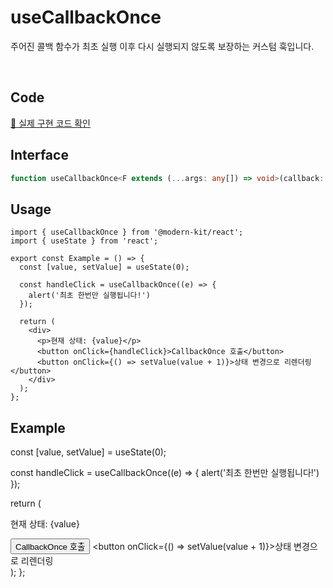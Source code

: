 
# useCallbackOnce

주어진 콜백 함수가 최초 실행 이후 다시 실행되지 않도록 보장하는 커스텀 훅입니다. 

<br />

## Code
[🔗 실제 구현 코드 확인](https://github.com/modern-agile-team/modern-kit/blob/main/packages/react/src/hooks/useCallbackOnce/index.ts)

## Interface
```ts title="typescript"
function useCallbackOnce<F extends (...args: any[]) => void>(callback: F): F
```

## Usage
```tsx title="typescript"
import { useCallbackOnce } from '@modern-kit/react';
import { useState } from 'react';

export const Example = () => {
  const [value, setValue] = useState(0);
  
  const handleClick = useCallbackOnce((e) => {
    alert('최초 한번만 실행됩니다!')
  });

  return (
    <div>
      <p>현재 상태: {value}</p>
      <button onClick={handleClick}>CallbackOnce 호출</button>
      <button onClick={() => setValue(value + 1)}>상태 변경으로 리렌더링</button>
    </div>
  );
};
```

## Example

  const [value, setValue] = useState(0);
  
  const handleClick = useCallbackOnce((e) => {
    alert('최초 한번만 실행됩니다!')
  });

  return (
    <div>
      <p>현재 상태: {value}</p>
      <button onClick={handleClick}>CallbackOnce 호출</button>
      <button onClick={() => setValue(value + 1)}>상태 변경으로 리렌더링</button>
    </div>
  );
};

<Example />